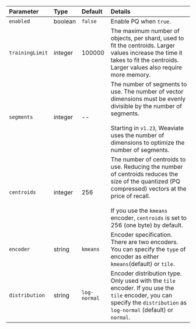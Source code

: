 | Parameter | Type | Default | Details |
| :-- | :-- | :-- | :-- |
| `enabled` | boolean | `false` | Enable PQ when `true`. |
| `trainingLimit` | integer | 100000 | The maximum number of objects, per shard, used to fit the centroids. Larger values increase the time it takes to fit the centroids. Larger values also require more memory. |
| `segments` | integer | -- |The number of segments to use. The number of vector dimensions must be evenly divisible by the number of segments.<br/><br/> Starting in `v1.23`, Weaviate uses the number of dimensions to optimize the number of segments. |
| `centroids` | integer | 256 | The number of centroids to use. Reducing the number of centroids reduces the size of the quantized (PQ compressed) vectors at the price of recall. <br/><br/> If you use the `kmeans` encoder, `centroids` is set to 256 (one byte) by default. |
| `encoder` | string | `kmeans` | Encoder specification. There are two encoders. You can specify the `type` of encoder as either `kmeans`(default) or `tile`. | 
|`distribution`|string|`log-normal`| Encoder distribution type. Only used with the `tile` encoder. If you use the `tile` encoder, you can specify the `distribution` as `log-normal` (default) or `normal`. |
